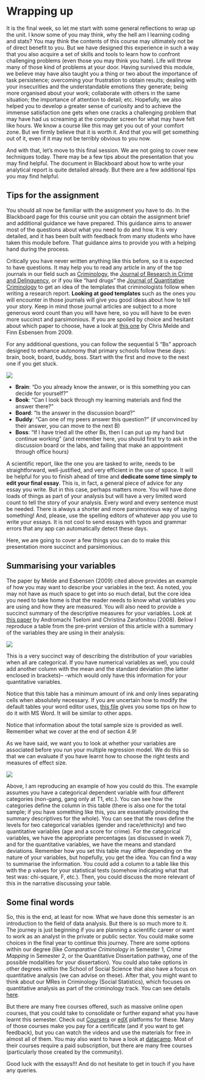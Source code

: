 # Wrapping up


It is the final week, so let me start with some general reflections to wrap up the unit. I know some of you may think, why the hell am I learning coding and stats? You may think the contents of this course may ultimately not be of direct benefit to you. But we have designed this experience in such a way that you also acquire a set of skills and tools to learn how to confront challenging problems (even those you may think you hate). Life will throw many of those kind of problems at your door. Having survived this module, we believe may have also taught you a thing or two about the importance of task persistence; overcoming your frustration to obtain results; dealing with your insecurities and the understandable emotions they generate; being more organised about your work; collaborate with others in the same situation; the importance of attention to detail; etc. Hopefully, we also helped you to develop a greater sense of curiosity and to achieve the immense satisfaction one gets when one cracks a challenging problem that may have had us screaming at the computer screen for what may have felt like hours. We know a course like this may get you out of your comfort zone. But we firmly believe that it is worth it. And that you will get something out of it, even if it may not be terribly obvious to you now.

And with that, let's move to this final session. We are not going to cover new techniques today. There may be a few tips about the presentation that you may find helpful. The document in Blackboard about how to write your analytical report is quite detailed already. But there are a few additional tips you may find helpful. 


## Tips for the assignment


You should all now be familiar with the assignment you have to do. In the Blackboard page for this course unit you can obtain the assignment brief and additional guidance we have prepared. This guidance aims to answer most of the questions about what you need to do and how. It is very detailed, and it has been built with feedback from many students who have taken this module before. That guidance aims to provide you with a helping hand during the process. 

Critically you have never written anything like this before, so it is expected to have questions. It may help you to read any article in any of the top journals in our field such as [Criminology](https://onlinelibrary.wiley.com/journal/17459125), the [Journal of Research in Crime and Delinquency](https://journals.sagepub.com/home/jrc), or if you like "hard drugs" the [Journal of Quantitative Criminology](https://link.springer.com/journal/10940) to get an idea of the templates that criminologists follow when writing a research report. **Looking at good templates** such as the ones you will encounter in those journals will give you good ideas about how to tell your story. Keep in mind those journal articles are subject to a more generous word count than you will have here, so you will have to be even more succinct and parsimonious. If you are spoiled by choice and hesitant about which paper to choose, have a look at [this one](https://onlinelibrary.wiley.com/doi/10.1111/j.1745-9125.2011.00227.x) by Chris Melde and Finn Esbensen from 2009.

For any additional questions, you can follow the sequential 5 "Bs" approach designed to enhance autonomy that primary schools follow these days: brain, book, board, buddy, boss. Start with the first and move to the next one if you get stuck.

![](imgs/fiveb.jpg) 

+ **Brain**: "Do you already know the answer, or is this something you can decide for yourself?"
+ **Book**: "Can I look back through my learning materials and find the answer there?"
+ **Board**: "Is the answer in the discussion board?"
+ **Buddy**: "Can one of my peers answer this question?" (if unconvinced by their answer, you can move to the next B)
+ **Boss**: "If I have tried all the other Bs, then I can put up my hand but continue working" (and remember here, you should first try to ask in the discussion board or the labs, and failing that make an appointment through office hours)



A scientific report, like the one you are tasked to write, needs to be straightforward, well-justified, and very efficient in the use of space. It will be helpful for you to finish ahead of time and **dedicate some time simply to edit your final essay**. This is, in fact, a general piece of advice for any essay you write. But in this case, perhaps matters more. You will have done loads of things as part of your analysis but will have a very limited word count to tell the story of your analysis. Every word and every sentence must be needed. There is always a shorter and more parsimonious way of saying something! And, please, use the spelling editors of whatever app you use to write your essays. It is not cool to send essays with typos and grammar errors that any app can automatically detect these days.

Here, we are going to cover a few things you can do to make this presentation more succinct and parsimonious.


## Summarising your variables


The paper by Melde and Esbensen (2009) cited above provides an example of how you may want to describe your variables in the text. As noted, you may not have as much space to get into so much detail, but the core idea you need to take home is that the reader needs to know what variables you are using and how they are measured. You will also need to provide a succinct summary of the descriptive measures for your variables. Look at [this paper](https://journals.sagepub.com/doi/10.1177/1477370808095123) by Andromachi Tseloni and Christina Zarafonitou (2008). Below I reproduce a table from the pre-print version of this article with a summary of the variables they are using in their analysis:

![](imgs/variabledescription.PNG) 

This is a very succinct way of describing the distribution of your variables when all are categorical. If you have numerical variables as well, you could add another column with the mean and the standard deviation (the latter enclosed in brackets)-- -which would only have this information for your quantitative variables.

Notice that this table has a minimum amount of ink and only lines separating cells when absolutely necessary. If you are uncertain how to modify the default tables your word editor uses, [this file](https://github.com/jjmedinaariza/modelling_book/blob/master/files_docs/wordtables.pdf) gives you some tips on how to do it with MS Word. It will be similar to other apps.

Notice that information about the total sample size is provided as well. Remember what we cover at the end of section 4.9!

As we have said, we want you to look at whether your variables are associated before you run your multiple regression model. We do this so that we can evaluate if you have learnt how to choose the right tests and measures of effect size. 

![](imgs/tableexample.PNG) 

Above, I am reproducing an example of how you could do this. The example assumes you have a categorical dependent variable with four different categories (non-gang, gang only at T1, etc.). You can see how the categories define the column in this table (there is also one for the total sample; if you have something like this, you are essentially providing the summary descriptives for the whole). You can see that the rows define the levels for two categorical variables (gender and race/ethnicity) and two quantitative variables (age and a score for crime). For the categorical variables, we have the appropriate percentages (as discussed in week 7), and for the quantitative variables, we have the means and standard deviations. Remember how you set this table may differ depending on the nature of your variables, but hopefully, you get the idea. You can find a way to summarise the information. You could add a column to a table like this with the p values for your statistical tests (somehow indicating what that test was: chi-square, F, etc.). Then, you could discuss the more relevant of this in the narrative discussing your table.


## Some final words

So, this is the end, at least for now. What we have done this semester is an introduction to the field of data analysis. But there is so much more to it. The journey is just beginning if you are planning a scientific career or want to work as an analyst in the private or public sector. You could make some choices in the final year to continue this journey. There are some options within our degree (like *Comparative Criminology* in Semester 1, *Crime Mapping* in Semester 2, or the Quantitative Dissertation pathway, one of the possible modalities for your dissertation). You could also take options in other degrees within the School of Social Science that also have a focus on quantitative analysis (we can advise on these). After that, you might want to think about our MRes in Criminology (Social Statistics), which focuses on quantitative analysis as part of the criminology track. You can see details [here](https://www.manchester.ac.uk/study/masters/courses/list/10377/mres-criminology-social-statistics/).

But there are many free courses offered, such as massive online open courses, that you could take to consolidate or further expand what you have learnt this semester. Check out [Coursera](https://www.coursera.org/browse/data-science) or [edX](https://www.edx.org/course/subject/data-science) platforms for these. Many of those courses make you pay for a certificate (and if you want to get feedback), but you can watch the videos and use the materials for free in almost all of them. You may also want to have a look at [datacamp](https://www.datacamp.com). Most of their courses require a paid subscription, but there are many free courses (particularly those created by the community).

Good luck with the essays!!! And do not hesitate to get in touch if you have any queries.

